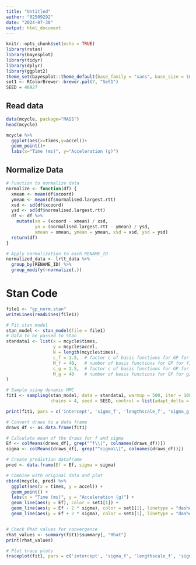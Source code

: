 ```yaml
---
title: "Untitled"
author: "02509292"
date: "2024-07-30"
output: html_document
---
```


```r
knitr::opts_chunk$set(echo = TRUE)
library(rstan)
library(bayesplot)
library(tidyr)
library(dplyr)
library(ggplot2)
theme_set(bayesplot::theme_default(base_family = "sans", base_size = 16))
set1 <- RColorBrewer::brewer.pal(7, "Set1")
SEED = 48927
```

## Read data

```r
data(mcycle, package="MASS")
head(mcycle)

```

```r
mcycle %>%
  ggplot(aes(x=times,y=accel))+
  geom_point()+
  labs(x="Time (ms)", y="Acceleration (g)")
```

## Normalize Data

```r
# Function to normalize data
normalize <- function(df) {
  xmean <- mean(df$xcoord)
  ymean <- mean(df$normalised.largest.rtt)
  xsd <- sd(df$xcoord)
  ysd <- sd(df$normalised.largest.rtt)
  df <- df %>%
    mutate(xn = (xcoord - xmean) / xsd,
           yn = (normalised.largest.rtt - ymean) / ysd,
           xmean = xmean, ymean = ymean, xsd = xsd, ysd = ysd)
  return(df)
}

# Apply normalization to each RENAME_ID
normalized_data <- lrtt_data %>%
  group_by(RENAME_ID) %>%
  group_modify(~normalize(.))

```

# Stan Code

```r
file1 <- "gp_norm.stan"
writeLines(readLines(file1))
```

```r
# Fit stan model
stan_model <- stan_model(file = file1)
# Data to be passed to Stan
standata1 <- list(x = mcycle$times,
                  y = mcycle$accel,
                  N = length(mcycle$times),
                  c_f = 1.5,  # factor c of basis functions for GP for f1
                  M_f = 40,   # number of basis functions for GP for f1
                  c_g = 1.5,  # factor c of basis functions for GP for g3
                  M_g = 40    # number of basis functions for GP for g3
)

# Sample using dynamic HMC
fit1 <- sampling(stan_model, data = standata1, warmup = 500, iter = 1000,
                 chains = 4, seed = SEED, control = list(adapt_delta = 0.9))
```

```r
print(fit1, pars = c('intercept', 'sigma_f', 'lengthscale_f', 'sigma_g', 'lengthscale_g'), probs = c(0.025, 0.5, 0.975))
```

```r
# Convert draws to a data frame
draws_df <- as.data.frame(fit1)

# Calculate mean of the draws for f and sigma
Ef <- colMeans(draws_df[, grep("^f\\[", colnames(draws_df))])
sigma <- colMeans(draws_df[, grep("^sigma\\[", colnames(draws_df))])

# Create prediction dataframe
pred <- data.frame(Ef = Ef, sigma = sigma)

# Combine with original data and plot
cbind(mcycle, pred) %>%
  ggplot(aes(x = times, y = accel)) +
  geom_point() +
  labs(x = "Time (ms)", y = "Acceleration (g)") +
  geom_line(aes(y = Ef), color = set1[1]) +
  geom_line(aes(y = Ef - 2 * sigma), color = set1[1], linetype = "dashed") +
  geom_line(aes(y = Ef + 2 * sigma), color = set1[1], linetype = "dashed")


# Check Rhat values for convergence
rhat_values <- summary(fit1)$summary[, "Rhat"]
print(rhat_values)

# Plot trace plots
traceplot(fit1, pars = c('intercept', 'sigma_f', 'lengthscale_f', 'sigma_g', 'lengthscale_g'))
```
